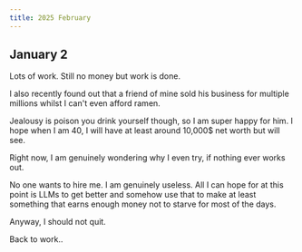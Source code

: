 ```yaml
---
title: 2025 February
---
```


## January 2

Lots of work. Still no money but work is done.

I also recently found out that a friend of mine sold his business for multiple millions whilst I can't even afford ramen.

Jealousy is poison you drink yourself though, so I am super happy for him. I hope when I am 40, I will have at least around 10,000$ net worth but will see.

Right now, I am genuinely wondering why I even try, if nothing ever works out.

No one wants to hire me. I am genuinely useless. All I can hope for at this point is LLMs to get better and somehow use that to make at least something that earns enough money not to starve for most of the days.

Anyway, I should not quit.

Back to work..
